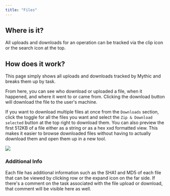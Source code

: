 ```yaml
---
title: "Files"
---
```


## Where is it?

All uploads and downloads for an operation can be tracked via the clip icon or the search icon at the top.

## How does it work?

This page simply shows all uploads and downloads tracked by Mythic and breaks them up by task.

From here, you can see who download or uploaded a file, when it happened, and where it went to or came from. Clicking the download button will download the file to the user's machine.

If you want to download multiple files at once from the `Downloads` section, click the toggle for all the files you want and select the `Zip & Download selected` button at the top right to download them. You can also preview the first 512KB of a file either as a string or as a hex xxd formatted view. This makes it easier to browse downloaded files without having to actually download them and open them up in a new tool.

<Frame>
    <img src="../images/version-3.3/image-1-14.png"/>
</Frame>

### Additional Info

Each file has additional information such as the SHA1 and MD5 of each file that can be viewed by clicking row or the expand icon on the far side. If there's a comment on the task associated with the file upload or download, that comment will be visible here as well.
